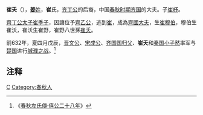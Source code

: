 {{模板:Infobox 先秦人物
|名称= 崔夭
|姓=[[姜姓|姜]]
|氏=崔
|名=夭
|字=
|别名=
|别字=
|谥号=
|时代=春秋
|国家=[[姜齐|齐]] 
|身份=齐国大夫
|出生=
|逝世=
|子女=[[崔杼|崔杼]]
}}
'''崔夭'''（{{bd|？||？||catIdx=C崔}}），[[姜姓|'''姜'''姓]]，'''崔'''氏，[[齐丁公|齐丁公]]的后裔，中国[[春秋时期|春秋时期]][[齐国|齐国]]的大夫。子[[崔杼|崔杼]]。

[[齊丁公|齊丁公]][[太子|太子]][[崔季子|崔季子]]，因讓位予[[齊乙公|齊乙公]]，逃到[[崔|崔]]，成為[[齊國|齊國]][[大夫|大夫]]，生[[崔穆伯|崔穆伯]]，穆伯生崔沃，崔沃生崔野，崔野八世孫[[崔夭|崔夭]]。

前632年，夏四月戊辰，[[晋文公|晋文公]]、[[宋成公|宋成公]]、[[齐国|齐国]][[国归父|国归父]]、'''崔夭'''和[[秦国|秦国]][[小子慭|小子慭]]率军与[[楚国|楚国]]进行[[城濮之战|城濮之战]]。<ref>《[[s:春秋左氏傳/僖公|春秋左氏傳·僖公二十八年]]》</ref>

==注释==
{{Reflist}}

[[Category:齐国人|C]]
[[Category:春秋人|Category:春秋人]]